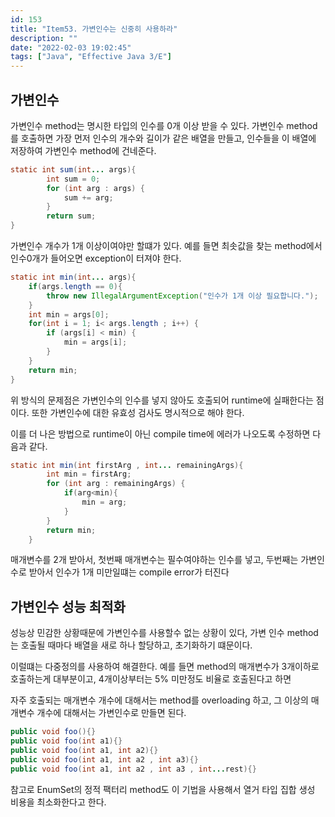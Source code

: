 ```yaml
---
id: 153
title: "Item53. 가변인수는 신중히 사용하라"
description: ""
date: "2022-02-03 19:02:45"
tags: ["Java", "Effective Java 3/E"]
---
```

## 가변인수 

가변인수 method는 명시한 타입의 인수를 0개 이상 받을 수 있다. 
가변인수 method를 호출하면 가장 먼저 인수의 개수와 길이가 같은 배열을 만들고, 인수들을 이 배열에 저장하여 가변인수 method에 건네준다. 

```java
static int sum(int... args){
        int sum = 0;
        for (int arg : args) {
            sum += arg;
        }
        return sum;
}
```

가변인수 개수가 1개 이상이여야만 할떄가 있다. 예를 들면 최솟값을 찾는 method에서 인수0개가 들어오면 exception이 터져야 한다.


```java
static int min(int... args){
    if(args.length == 0){
        throw new IllegalArgumentException("인수가 1개 이상 필요합니다.");
    }
    int min = args[0];
    for(int i = 1; i< args.length ; i++) {
        if (args[i] < min) {
            min = args[i];
        }
    }
    return min;
}
```

위 방식의 문제점은 가변인수의 인수를 넣지 않아도 호출되어 runtime에 실패한다는 점이다. 또한 가변인수에 대한 유효성 검사도 명시적으로 해야 한다. 

이를 더 나은 방법으로 runtime이 아닌 compile time에 에러가 나오도록 수정하면 다음과 같다. 

```java
static int min(int firstArg , int... remainingArgs){
        int min = firstArg;
        for (int arg : remainingArgs) {
            if(arg<min){
                min = arg;
            }
        }
        return min;
    }
```


매개변수를 2개 받아서, 첫번째 매개변수는 필수여야하는 인수를 넣고, 두번째는 가변인수로 받아서 인수가 1개 미만일떄는 compile error가 터진다 




## 가변인수 성능 최적화 

성능상 민감한 상황때문에 가변인수를 사용할수 없는 상황이 있다, 가변 인수 method는 호출될 때마다 배열을 새로 하나 할당하고, 초기화하기 떄문이다. 

이럴떄는 다중정의를 사용하여 해결한다. 예를 들면 method의 매개변수가 3개이하로 호출하는게 대부분이고, 4개이상부터는 5% 미만정도 비율로 호출된다고 하면

자주 호출되는 매개변수 개수에 대해서는 method를 overloading 하고, 그 이상의 매개변수 개수에 대해서는 가변인수로 만들면 된다.

```java
public void foo(){}
public void foo(int a1){}
public void foo(int a1, int a2){}
public void foo(int a1, int a2 , int a3){}
public void foo(int a1, int a2 , int a3 , int...rest){}
```

참고로 EnumSet의 정적 팩터리 method도 이 기법을 사용해서 열거 타입 집합 생성 비용을 최소화한다고 한다.
